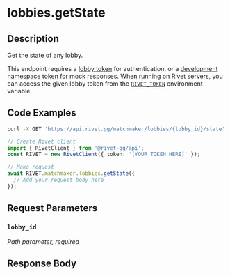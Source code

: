 

# lobbies.getState



## Description

Get the state of any lobby.

This endpoint requires a [lobby token](/docs/general/concepts/token-types#matchmaker-lobby) for
authentication, or a [development namespace token](/docs/general/concepts/token-types#namespace-development)
for mock responses. When running on Rivet servers, you can access the given lobby token from the
[`RIVET_TOKEN`](/docs/matchmaker/concepts/lobby-env) environment variable.


## Code Examples

<CodeGroup title='Request' tag='GET' label='https://api.rivet.gg/matchmaker/lobbies/{lobby_id}/state'>

```bash {{ "title": "cURL" }}
curl -X GET 'https://api.rivet.gg/matchmaker/lobbies/{lobby_id}/state'
```

```ts
// Create Rivet client
import { RivetClient } from '@rivet-gg/api';
const RIVET = new RivetClient({ token: '[YOUR TOKEN HERE]' });

// Make request
await RIVET.matchmaker.lobbies.getState({
  // Add your request body here
});
```

</CodeGroup>


## Request Parameters


### `lobby_id`

_Path parameter, required_





## Response Body



